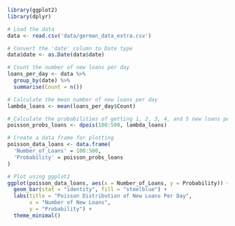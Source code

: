 ```r
library(ggplot2)
library(dplyr)

# Load the data
data <- read.csv('data/german_data_extra.csv')

# Convert the 'date' column to Date type
data$date <- as.Date(data$date)

# Count the number of new loans per day
loans_per_day <- data %>%
  group_by(date) %>%
  summarise(Count = n())

# Calculate the mean number of new loans per day
lambda_loans <- mean(loans_per_day$Count)

# Calculate the probabilities of getting 1, 2, 3, 4, and 5 new loans per day
poisson_probs_loans <- dpois(100:500, lambda_loans)

# Create a data frame for plotting
poisson_data_loans <- data.frame(
  'Number_of_Loans' = 100:500,
  'Probability' = poisson_probs_loans
)

# Plot using ggplot2
ggplot(poisson_data_loans, aes(x = Number_of_Loans, y = Probability)) +
  geom_bar(stat = "identity", fill = "steelblue") +
  labs(title = "Poisson Distribution of New Loans Per Day",
       x = "Number of New Loans",
       y = "Probability") +
  theme_minimal()

```


